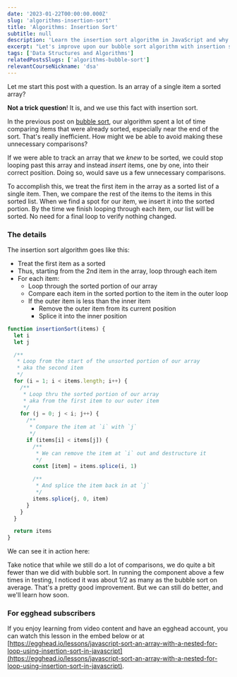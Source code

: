```yaml
---
date: '2023-01-22T00:00:00.000Z'
slug: 'algorithms-insertion-sort'
title: 'Algorithms: Insertion Sort'
subtitle: null
description: 'Learn the insertion sort algorithm in JavaScript and why it is slightly better than bubble sort'
excerpt: "Let's improve upon our bubble sort algorithm with insertion sort and learn how to reduce unnecessary comparisons."
tags: ['Data Structures and Algorithms']
relatedPostsSlugs: ['algorithms-bubble-sort']
relevantCourseNickname: 'dsa'
---
```



Let me start this post with a question. Is an array of a single item a sorted array?

**Not a trick question**! It is, and we use this fact with insertion sort.

In the previous post on [bubble sort](/algorithms-bubble-sort), our algorithm spent a lot of time comparing items that were already sorted, especially near the end of the sort. That's really inefficient. How might we be able to avoid making these unnecessary comparisons?

If we were able to track an array that we _knew_ to be sorted, we could stop looping past this array and instead _insert_ items, one by one, into their correct position. Doing so, would save us a few unnecessary comparisons.

To accomplish this, we treat the first item in the array as a sorted list of a single item. Then, we compare the rest of the items to the items in this sorted list. When we find a spot for our item, we insert it into the sorted portion. By the time we finish looping through each item, our list will be sorted. No need for a final loop to verify nothing changed.

### The details

The insertion sort algorithm goes like this:

- Treat the first item as a sorted
- Thus, starting from the 2nd item in the array, loop through each item
- For each item:
  - Loop through the sorted portion of our array
  - Compare each item in the sorted portion to the item in the outer loop
  - If the outer item is less than the inner item
    - Remove the outer item from its current position
    - Splice it into the inner position

```javascript
function insertionSort(items) {
  let i
  let j

  /**
   * Loop from the start of the unsorted portion of our array
   * aka the second item
   */
  for (i = 1; i < items.length; i++) {
    /**
     * Loop thru the sorted portion of our array
     * aka from the first item to our outer item
     */
    for (j = 0; j < i; j++) {
      /**
       * Compare the item at `i` with `j`
       */
      if (items[i] < items[j]) {
        /**
         * We can remove the item at `i` out and destructure it
         */
        const [item] = items.splice(i, 1)

        /**
         * And splice the item back in at `j`
         */
        items.splice(j, 0, item)
      }
    }
  }

  return items
}
```

We can see it in action here:

<div class="my-8">
  <InsertionSortVisual client:load />
</div>

Take notice that while we still do a lot of comparisons, we do quite a bit fewer than we did with bubble sort. In running the component above a few times in testing, I noticed it was about 1/2 as many as the bubble sort on average. That's a pretty good improvement. But we can still do better, and we'll learn how soon.

### For egghead subscribers

If you enjoy learning from video content and have an egghead account, you can watch this lesson in the embed below or at [https://egghead.io/lessons/javascript-sort-an-array-with-a-nested-for-loop-using-insertion-sort-in-javascript](https://egghead.io/lessons/javascript-sort-an-array-with-a-nested-for-loop-using-insertion-sort-in-javascript).

<div class="my-8">
  <EggheadEmbed
    src="https://egghead.io/lessons/javascript-sort-an-array-with-a-nested-for-loop-using-insertion-sort-in-javascript/embed"
    title="Insertion Sort"
  />
</div>

